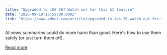 ```yaml
---
title: "Upgraded to iOS 26? Watch out for this AI feature"
date: "2025-09-19T15:59:00.000Z"
link: "https://www.zdnet.com/article/upgraded-to-ios-26-watch-out-for-this-ai-feature/"
---
```


AI news summaries could do more harm than good. Here's how to use them safely (or just turn them off).

[Read more](https://www.zdnet.com/article/upgraded-to-ios-26-watch-out-for-this-ai-feature/)
